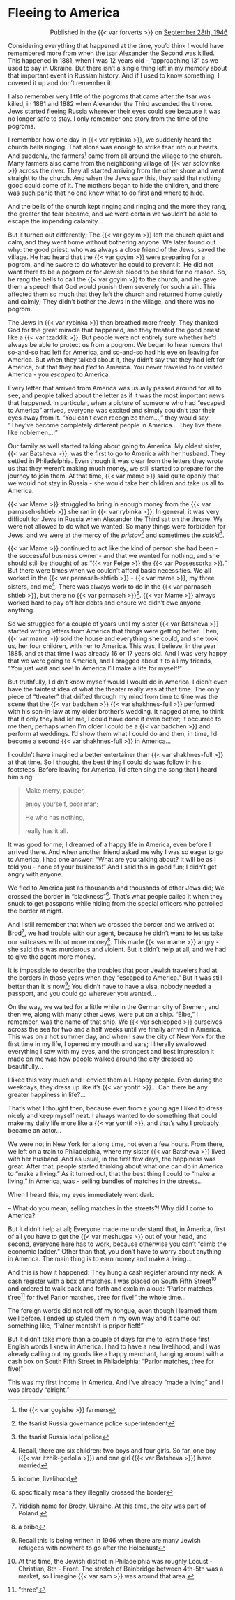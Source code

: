 # Fleeing to America

::: {style="text-align: right;"}
Published in the {{< var forverts >}} on [September 28th, 1946](https://www.nli.org.il/en/newspapers/frw/1946/09/28/01/)
:::


Considering everything that happened at the time, you'd think I would have remembered more from when the tsar Alexander the Second was killed. This happened in 1881, when I was 12 years old - "approaching 13" as we used to say in Ukraine. But there isn't a single thing left in my memory about that important event in Russian history. And if I used to know something, I covered it up and don't remember it.

I also remember very little of the pogroms that came after the tsar was killed, in 1881 and 1882 when Alexander the Third ascended the throne. Jews started fleeing Russia wherever their eyes could see because it was no longer safe to stay. I only remember one story from the time of the pogroms.

I remember how one day in {{< var rybinka >}}, we suddenly heard the church bells ringing. That alone was enough to strike fear into our hearts. And suddenly, the farmers^[the {{< var goyishe >}} farmers] came from all around the village to the church. Many farmers also came from the neighboring village of {{< var solovinke >}} across the river. They all started arriving from the other shore and went straight to the church. And when the Jews saw this, they said that nothing good could come of it. The mothers began to hide the children, and there was such panic that no one knew what to do first and where to hide.

And the bells of the church kept ringing and ringing and the more they rang, the greater the fear became, and we were certain we wouldn't be able to escape the impending calamity...

But it turned out differently; The {{< var goyim >}} left the church quiet and calm, and they went home without bothering anyone. We later found out why: the good priest, who was always a close friend of the Jews, saved the village. He had heard that the {{< var goyim >}} were preparing for a pogrom, and he swore to do whatever he could to prevent it. He did not want there to be a pogrom or for Jewish blood to be shed for no reason. So, he rang the bells to call the {{< var goyim >}} to the church, and he gave them a speech that God would punish them severely for such a sin. This affected them so much that they left the church and returned home quietly and calmly; They didn't bother the Jews in the village, and there was no pogrom.

The Jews in {{< var rybinka >}} then breathed more freely. They thanked God for the great miracle that happened, and they treated the good priest like a {{< var tzaddik >}}. But people were not entirely sure whether he'd always be able to protect us from a pogrom. We began to hear rumors that so-and-so had left for America, and so-and-so had his eye on leaving for America. But when they talked about it, they didn't say that they had left for America, but that they had _fled_ to America. You never traveled to or visited America - you _escaped_ to America.

Every letter that arrived from America was usually passed around for all to see, and people talked about the letter as if it was the most important news that happened. In particular, when a picture of someone who had "escaped to America" arrived, everyone was excited and simply couldn't tear their eyes away from it. "You can't even recognize them...," they would say. "They've become completely different people in America... They live there like noblemen...!"

Our family as well started talking about going to America. My oldest sister, {{< var Batsheva >}}, was the first to go to America with her husband. They settled in Philadelphia. Even though it was clear from the letters they wrote us that they weren't making much money, we still started to prepare for the journey to join them. At that time, {{< var mame >}} said quite openly that we would not stay in Russia - she would take her children and take us all to America.

{{< var Mame >}} struggled to bring in enough money from the {{< var parnaseh-shtieb >}} she ran in {{< var rybinka >}}. In general, it was very difficult for Jews in Russia when Alexander the Third sat on the throne. We were not allowed to do what we wanted. So many things were forbidden for Jews, and we were at the mercy of the _pristav_^[the tsarist Russia governance police superintendent] and sometimes the _sotski_^[the tsarist Russia local police].

{{< var Mame >}} continued to act like the kind of person she had been - the successful business owner - and that we wanted for nothing, and she should still be thought of as "{{< var Feige >}} the {{< var Possessorka >}}." But there were times when we couldn't afford basic necessities. We all worked in the {{< var parnaseh-shtieb >}} - {{< var mame >}}, my three sisters, and me^[Recall, there are six children: two boys and four girls. So far, one boy ({{< var itzhik-gedolia >}}) and one girl ({{< var Batsheva >}}) have married]. There was always work to do in the {{< var parnaseh-shtieb >}}, but there no {{< var parnaseh >}}^[income, livelihood]. {{< var Mame >}} always worked hard to pay off her debts and ensure we didn't owe anyone anything.

So we struggled for a couple of years until my sister {{< var Batsheva >}} started writing letters from America that things were getting better. Then, {{< var mame >}} sold the house and everything she could, and she took us, her four children, with her to America. This was, I believe, in the year 1885, and at that time I was already 16 or 17 years old. And I was very happy that we were going to America, and I bragged about it to all my friends, "You just wait and see! In America I'll make a life for myself!"

But truthfully, I didn't know myself would I would do in America. I didn't even have the faintest idea of what the theater really was at that time. The only piece of "theater" that drifted through my mind from time to time was the scene that the {{< var badchen >}} {{< var shakhnes-full >}} performed with his son-in-law at my older brother's wedding. It nagged at me, to think that if only they had let me, I could have done it even better; It occurred to me then, perhaps when I'm older I could be a {{< var badchen >}} and perform at weddings. I'd show them what I could do and then, in time, I'd become a second {{< var shakhnes-full >}} in America...

I couldn't have imagined a better entertainer than {{< var shakhnes-full >}} at that time. So I thought, the best thing I could do was follow in his footsteps. Before leaving for America, I'd often sing the song that I heard him sing:

> Make merry, pauper,
>
> enjoy yourself, poor man;
>
> He who has nothing,
>
> really has it all.


It was good for me; I dreamed of a happy life in America, even before I arrived there. And when another friend asked me why I was so eager to go to America, I had one answer: "What are you talking about? It will be as I told you - none of your business!" And I said this in good fun; I didn't get angry with anyone.

We fled to America just as thousands and thousands of other Jews did; We crossed the border in "blackness"^[specifically means they illegally crossed the border]. That's what people called it when they snuck to get passports while hiding from the special officers who patrolled the border at night.

And I still remember that when we crossed the border and we arrived at Brod^[Yiddish name for Brody, Ukraine. At this time, the city was part of Poland.], we had trouble with our agent, because he didn't want to let us take our suitcases without more money^[a bribe]. This made {{< var mame >}} angry - she said this was murderous and violent. But it didn't help at all, and we had to give the agent more money.

It is impossible to describe the troubles that poor Jewish travelers had at the borders in those years when they "escaped to America." But it was still better than it is now^[Recall this is being written in 1946 when there are many Jewish refugees with nowhere to go after the Holocaust]; You didn't have to have a visa, nobody needed a passport, and you could go wherever you wanted...

On the way, we waited for a little while in the German city of Bremen, and then we, along with many other Jews, were put on a ship. "Elbe," I remember, was the name of that ship. We {{< var schlepped >}} ourselves across the sea for two and a half weeks until we finally arrived in America. This was on a hot summer day, and when I saw the city of New York for the first time in my life, I opened my mouth and ears; I literally swallowed everything I saw with my eyes, and the strongest and best impression it made on me was how people walked around the city dressed so beautifully...

I liked this very much and I envied them all. Happy people. Even during the weekdays, they dress up like it's {{< var yontif >}}... Can there be any greater happiness in life?...

That's what I thought then, because even from a young age I liked to dress nicely and keep myself neat. I always wanted to do something that could make my daily life more like a {{< var yontif >}}, and that's why I probably became an actor...

We were not in New York for a long time, not even a few hours. From there, we left on a train to Philadelphia, where my sister {{< var Batsheva >}} lived with her husband. And as usual, in the first few days, the happiness was great. After that, people started thinking about what one can do in America to "make a living." As it turned out, that the best thing I could to "make a living," in America, was - selling bundles of matches in the streets...

When I heard this, my eyes immediately went dark.

-- What do you mean, selling matches in the streets?! Why did I come to America?

But it didn't help at all; Everyone made me understand that, in America, first of all you have to get the {{< var meshugas >}} out of your head, and second, everyone here has to work, because otherwise you can't "climb the economic ladder." Other than that, you don't have to worry about anything in America. The main thing is to earn money and make a living...

And this is how it happened: They hung a cash register around my neck. A cash register with a box of matches. I was placed on South Fifth Street^[At this time, the Jewish district in Philadelphia was roughly Locust - Christian, 8th - Front. The stretch of Bainbridge between 4th-5th was a market, so I imagine {{< var sam >}} was around that area.] and ordered to walk back and forth and exclaim aloud: "Parlor matches, t'ree^["three"] for five! Parlor matches, t'ree for five!" the whole time...

The foreign words did not roll off my tongue, even though I learned them well before. I ended up styled them in my own way and it came out something like, "Palner mentsh't is priper fieft!"

But it didn't take more than a couple of days for me to learn those first English words I knew in America. I had to have a new livelihood, and I was already calling out my goods like a happy merchant, hanging around with a cash box on South Fifth Street in Philadelphia: "Parlor matches, t'ree for five!"

This was my first income in America. And I've already "made a living" and I was already "alright."








